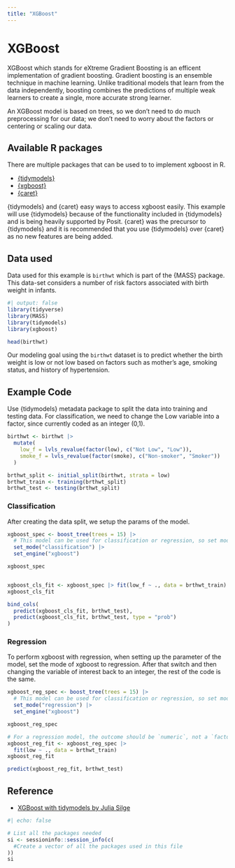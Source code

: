 ```yaml
---
title: "XGBoost"
---
```


# XGBoost

XGBoost which stands for eXtreme Gradient Boosting is an efficent implementation of gradient boosting. Gradient boosting is an ensemble technique in machine learning. Unlike traditional models that learn from the data independently, boosting combines the predictions of multiple weak learners to create a single, more accurate strong learner.

An XGBoost model is based on trees, so we don’t need to do much preprocessing for our data; we don’t need to worry about the factors or centering or scaling our data.

## Available R packages

There are multiple packages that can be used to to implement xgboost in R.

-   [{tidymodels}](https://www.tidymodels.org/)
-   [{xgboost}](https://cran.r-project.org/web/packages/xgboost/index.html)
-   [{caret}](https://cran.r-project.org/web/packages/caret/index.html)

{tidymodels} and {caret} easy ways to access xgboost easily. This example will use {tidymodels} because of the functionality included in {tidymodels} and is being heavily supported by Posit. {caret} was the precursor to {tidymodels} and it is recommended that you use {tidymodels} over {caret} as no new features are being added. 

## Data used

Data used for this example is `birthwt` which is part of the {MASS} package. This data-set considers a number of risk factors associated with birth weight in infants.

```r
#| output: false
library(tidyverse)
library(MASS)
library(tidymodels)
library(xgboost)

head(birthwt)
```

Our modeling goal using the `birthwt` dataset is to predict whether the birth weight is low or not low based on factors such as mother's age, smoking status, and history of hypertension.

## Example Code

Use {tidymodels} metadata package to split the data into training and testing data. For classification, we need to change the Low variable into a factor, since currently coded as an integer (0,1).

```r

birthwt <- birthwt |>
  mutate(
    low_f = lvls_revalue(factor(low), c("Not Low", "Low")),
    smoke_f = lvls_revalue(factor(smoke), c("Non-smoker", "Smoker"))
  )

brthwt_split <- initial_split(birthwt, strata = low)
brthwt_train <- training(brthwt_split)
brthwt_test <- testing(brthwt_split)

```

### Classification

After creating the data split, we setup the params of the model.

```r

xgboost_spec <- boost_tree(trees = 15) |>
  # This model can be used for classification or regression, so set mode
  set_mode("classification") |>
  set_engine("xgboost")

xgboost_spec


xgboost_cls_fit <- xgboost_spec |> fit(low_f ~ ., data = brthwt_train)
xgboost_cls_fit

bind_cols(
  predict(xgboost_cls_fit, brthwt_test),
  predict(xgboost_cls_fit, brthwt_test, type = "prob")
)

```

### Regression

To perform xgboost with regression, when setting up the parameter of the model, set the mode of xgboost to regression. After that switch and then changing the variable of interest back to an integer, the rest of the code is the same.

```r
xgboost_reg_spec <- boost_tree(trees = 15) |>
  # This model can be used for classification or regression, so set mode
  set_mode("regression") |>
  set_engine("xgboost")

xgboost_reg_spec

# For a regression model, the outcome should be `numeric`, not a `factor`.
xgboost_reg_fit <- xgboost_reg_spec |>
  fit(low ~ ., data = brthwt_train)
xgboost_reg_fit

predict(xgboost_reg_fit, brthwt_test)

```

## Reference

-   [XGBoost with tidymodels by Julia Silge](https://juliasilge.com/blog/xgboost-tune-volleyball/)

::: {.callout-note collapse="true" title="Session Info"}
```r
#| echo: false

# List all the packages needed
si <- sessioninfo::session_info(c(
  #Create a vector of all the packages used in this file
))
si
```

:::
